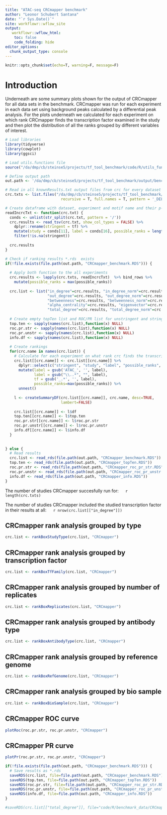 ```yaml
---
title: "ATAC-seq CRCmapper benchmark"
author: "Leonor Schubert Santana"
date: "`r Sys.Date()`" 
site: workflowr::wflow_site
output:
   workflowr::wflow_html:
    toc: false
    code_folding: hide
editor_options:
  chunk_output_type: console
---
```


```r
knitr::opts_chunk$set(echo=T, warning=F, message=F)
```

# Introduction

Underneath are some summary plots shown for the output of CRCmapper for all data sets in the benchmark. CRCmapper was run for each experiment in each data set using background peaks calculated by a differential peak analysis. For the plots underneath we calculated for each experiment on which rank CRCmapper finds the transcription factor examined in the study and then plot the distribution of all the ranks grouped by different variables of interest.

```r
# Load libraries
library(tidyverse)
library(cowplot)
library(ggsci)

# Load utils.functions file
source("/da/dmp/cb/steinse5/projects/tf_tool_benchmark/code/R/utils_functions.R")

# Define output path
out.path <- '/da/dmp/cb/steinse5/projects/tf_tool_benchmark/output/benchmark_data/atacseq/crcmapper/'

# Read in all knownResults.txt output files from crc for every dataset
crc.txts <- list.files("/da/dmp/cb/steinse5/projects/tf_tool_benchmark/data/atacseq/",
                         recursive = T, full.names = T, pattern = '_DELTA_METRICS.txt')

# Create dataframe with dataset, experiment and motif name and their p-value
readIncrcTxt <- function(crc.txt) {
  conds <- unlist(str_split(crc.txt, pattern = '/'))
  crc.results <- read_tsv(crc.txt, show_col_types = FALSE) %>%
    dplyr::rename(stringent = tf) %>% 
    mutate(study = conds[11], label = conds[16], possible_ranks = length(stringent)) %>%
    filter(!is.na(stringent)) 
 
  crc.results
} 

# Check if ranking results *.rds  exists
if(!file.exists(file.path(out.path, "CRCmapper_benchmark.RDS"))) {
  
  # Apply both function to the all experiments
  crc.results <- lapply(crc.txts, readIncrcTxt)  %>% bind_rows %>%
    mutate(possible_ranks = max(possible_ranks))
  
  crc.list <- list("in_degree"=crc.results, "in_degree_norm"=crc.results, 
                   "out_degree"=crc.results, "out_degree_norm"=crc.results, 
                   "betweenness"=crc.results, "betweenness_norm"=crc.results, 
                   "alpha_centrality"=crc.results, "eigenvector"=crc.results,
                   "total_degree"=crc.results, "total_degree_norm"=crc.results)
  
  # Create empty topTen list and ROC/PR list for unstringent and stringent and info
  top.ten <- sapply(names(crc.list),function(x) NULL)
  roc.pr.str <- sapply(names(crc.list),function(x) NULL)
  roc.pr.unstr <- sapply(names(crc.list),function(x) NULL)
  info.df <- sapply(names(crc.list),function(x) NULL)
  
  # Create rankings 
  for(crc.name in names(crc.list)) {
    # Calculate for each experiment on what rank crc finds the transcription factor examined in the study
    crc.list[[crc.name]] <- crc.list[[crc.name]] %>%
      dplyr::select(c("stringent", "study", "label", "possible_ranks", all_of(crc.name))) %>%
      mutate(label = gsub('ATAC_', '', label),
             label = gsub("\\..*", "", label),
             tf = gsub('_.*', '', label),
             possible_ranks=max(possible_ranks)) %>%
      unnest()
    
    l <- createSummaryDF(crc.list[[crc.name]], crc.name, desc=TRUE, 
                         lambert=FALSE)
    
    crc.list[[crc.name]] <- l$df
    top.ten[[crc.name]] <- l$top.ten
    roc.pr.str[[crc.name]] <- l$roc.pr.str
    roc.pr.unstr[[crc.name]] <- l$roc.pr.unstr
    info.df[[crc.name]] <- l$info.df
  }
  
  
} else {
  # Read results
  crc.list <- read_rds(file.path(out.path, "CRCmapper_benchmark.RDS"))
  top.ten <- read_rds(file.path(out.path, "CRCmapper_topTen.RDS"))
  roc.pr.str <- read_rds(file.path(out.path, "CRCmapper_roc_pr_str.RDS"))
  roc.pr.unstr <- read_rds(file.path(out.path, "CRCmapper_roc_pr_unstr.RDS"))
  info.df <- read_rds(file.path(out.path, "CRCmapper_info.RDS"))
}

```

The number of studies CRCmapper succesfully run for: &emsp; `r length(crc.txts)` \

The number of studies CRCmapper included the studied transcription factor in their results at all: &emsp; `r nrow(crc.list[["in_degree"]])`

## CRCmapper rank analysis grouped by type {.tabset}

```r
crc.list <- rankBoxStudyType(crc.list, "CRCmapper")
```

## CRCmapper rank analysis grouped by transcription factor {.tabset}

```r
crc.list <- rankBoxTfFamily(crc.list, "CRCmapper")
```

## CRCmapper rank analysis grouped by number of replicates {.tabset}

```r
crc.list <- rankBoxReplicates(crc.list, "CRCmapper")
```

## CRCmapper rank analysis grouped by antibody type {.tabset}

```r
crc.list <- rankBoxAntibodyType(crc.list, "CRCmapper")
```

## CRCmapper rank analysis grouped by reference genome {.tabset}

```r
crc.list <- rankBoxRefGenome(crc.list, "CRCmapper")
```

## CRCmapper rank analysis grouped by bio sample {.tabset}

```r
crc.list <- rankBoxBioSample(crc.list, "CRCmapper")
```

## CRCmapper ROC curve {.tabset}

```r
plotRoc(roc.pr.str, roc.pr.unstr, "CRCmapper")
```

## CRCmapper PR curve {.tabset}

```r
plotPr(roc.pr.str, roc.pr.unstr, "CRCmapper")
```

```r
if(!file.exists(file.path(out.path, "CRCmapper_benchmark.RDS"))) {
  # Save results as *.rds
  saveRDS(crc.list, file=file.path(out.path, "CRCmapper_benchmark.RDS"))
  saveRDS(top.ten, file=file.path(out.path, "CRCmapper_topTen.RDS"))
  saveRDS(roc.pr.str, file=file.path(out.path, "CRCmapper_roc_pr_str.RDS"))
  saveRDS(roc.pr.unstr, file=file.path(out.path, "CRCmapper_roc_pr_unstr.RDS"))
  saveRDS(info.df, file=file.path(out.path, "CRCmapper_info.RDS"))
}

#saveRDS(crc.list[["total_degree"]], file="code/R/benchmark_data/CRCmapper_benchmark.RDS")
```
